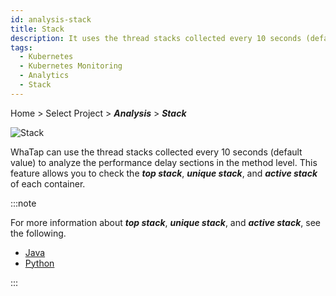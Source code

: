 ```yaml
---
id: analysis-stack
title: Stack
description: It uses the thread stacks collected every 10 seconds (default value) to analyze the performance delay sections in the method level.
tags:
  - Kubernetes
  - Kubernetes Monitoring
  - Analytics
  - Stack
---
```


Home > Select Project > **_Analysis_** > **_Stack_**

![Stack](https://img.whatap.io/media/images/whatap_kubernetes_analysis_stack.png)

WhaTap can use the thread stacks collected every 10 seconds (default value) to analyze the performance delay sections in the method level. This feature allows you to check the **_top stack_**, **_unique stack_**, and **_active stack_** of each container.

:::note

For more information about **_top stack_**, **_unique stack_**, and **_active stack_**, see the following.

-   [Java](../java/analysis-apm)
-   [Python](../python/analysis-apm)

:::
